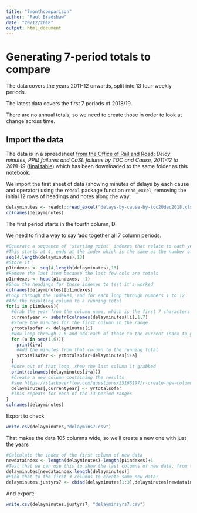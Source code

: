 ```yaml
---
title: "7monthcomparison"
author: "Paul Bradshaw"
date: "20/12/2018"
output: html_document
---
```



# Generating 7-period totals to compare

The data covers the years 2011-12 onwards, split into 13 four-weekly periods.

The latest data covers the first 7 periods of 2018/19.

There are no annual totals, so we need to create those in order to look at change across time.

## Import the data

The data is in a spreadsheet [from the Office of Rail and Road](http://orr.gov.uk/statistics/published-stats/additional-datasets): *Delay minutes, PPM failures and CaSL failures by TOC and Cause, 2011-12 to 2018-19* ([final table](http://orr.gov.uk/__data/assets/excel_doc/0006/25179/delays-by-cause-by-toc.xlsx)) which has been downloaded to the same folder as this notebook. 

We import the first sheet of data (showing minutes of delays by each cause and operator) using the `readxl` package function `read_excel`, removing the initial 12 rows of headings and notes along the way:

```r
delayminutes <- readxl::read_excel("delays-by-cause-by-toc20dec2018.xlsx", sheet=1, skip=12, na="")
colnames(delayminutes)
```

The first period starts in the fourth column, D.

We need to find a way to say 'add together all 7 column periods.

```r
#Generate a sequence of 'starting point' indexes that relate to each year
#This starts at 4, ends at the index which is the same as the number of columns in the data, and goes in steps of 13
seq(4,length(delayminutes),13)
#Store it
p1indexes <- seq(4,length(delayminutes),13)
#Remove the last item because the last few cols are totals
p1indexes <- head(p1indexes, -1)
#Show the headings for those indexes to test it's worked
colnames(delayminutes)[p1indexes]
#Loop through the indexes, and for each loop through numbers 1 to 12
#Add the resulting column to a running total
for(i in p1indexes){
  #Grab the year from the column name, which is the first 7 characters
  currentyear <- substr(colnames(delayminutes)[i],1,7)
  #Store the minutes for the first column in the range
  yrtotalsofar <- delayminutes[i]
  #Now loop through 1-6 and add each of those to the current index to grab a different column
  for (a in seq(1,6)){
    print(i+a)
    #Add the minutes from that column to the running total
    yrtotalsofar <- yrtotalsofar+delayminutes[i+a]  
  }
  #Once out of that loop, show the last column it grabbed
  print(colnames(delayminutes[i+a]))
  #Create a new column containing the results
  #see https://stackoverflow.com/questions/25165197/r-create-new-column-with-name-coming-from-variable
  delayminutes[,currentyear] <- yrtotalsofar
  #This repeats for each of the 13-period ranges
}
colnames(delayminutes)
```

Export to check

```r
write.csv(delayminutes,"delaymins7.csv")
```


That makes the data 105 columns wide, so we'll create a new one with just the years

```r
#Calculate the index of the first column of new data
newdataindex <- length(delayminutes)-length(p1indexes)+1
#Test that we can use this to show the last columns of new data, from that position to the last column
delayminutes[newdataindex:length(delayminutes)]
#Bind that to the first 3 columns to create some new data:
delayminutes.justyrs7 <- cbind(delayminutes[1:3],delayminutes[newdataindex:length(delayminutes)])
```

And export:

```r
write.csv(delayminutes.justyrs7, "delayminsyrs7.csv")
```